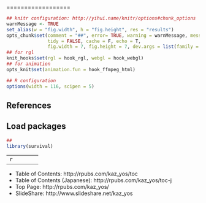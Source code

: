 
==================
<!--
    ```
-->
```r
## knitr configuration: http://yihui.name/knitr/options#chunk_options
warnMessage <- TRUE
set_alias(w = "fig.width", h = "fig.height", res = "results")
opts_chunk$set(comment = "##", error= TRUE, warning = warnMessage, message = warnMessage,
               tidy = FALSE, cache = F, echo = T,
               fig.width = 7, fig.height = 7, dev.args = list(family = "sans"))
## for rgl
knit_hooks$set(rgl = hook_rgl, webgl = hook_webgl)
## for animation
opts_knit$set(animation.fun = hook_ffmpeg_html)

## R configuration
options(width = 116, scipen = 5)
```
<!--
    ``` ```
-->

References
--------------------

Load packages
--------------------
```r
## 
library(survival)
```

--------------------
```r

```


--------------------
- Table of Contents: http://rpubs.com/kaz_yos/toc
- Table of Contents (Japanese): http://rpubs.com/kaz_yos/toc-j
- Top Page: http://rpubs.com/kaz_yos/
- SlideShare: http://www.slideshare.net/kaz_yos
